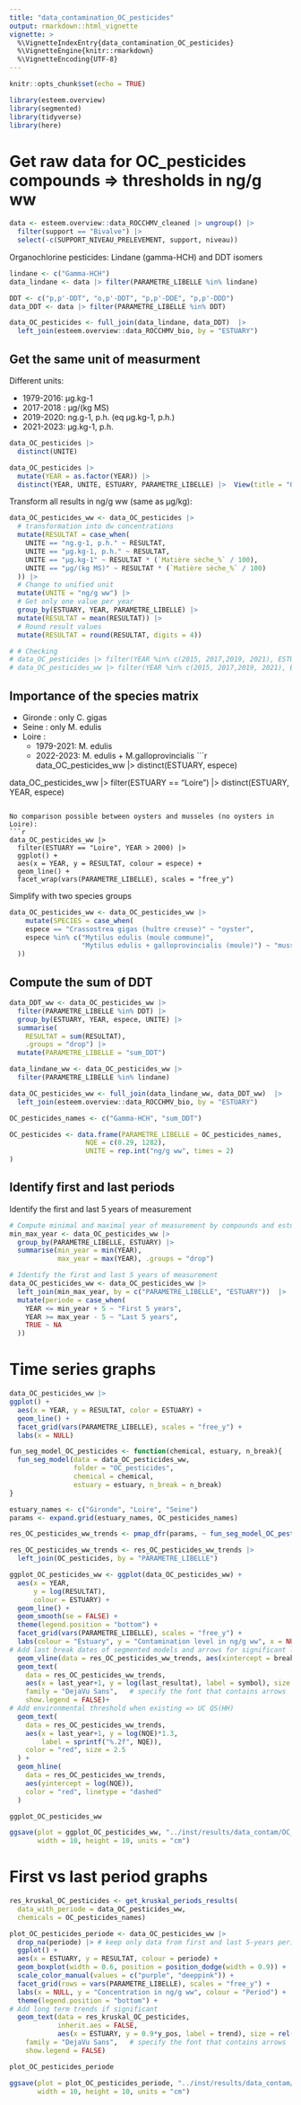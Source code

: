 ```yaml
---
title: "data_contamination_OC_pesticides"
output: rmarkdown::html_vignette
vignette: >
  %\VignetteIndexEntry{data_contamination_OC_pesticides}
  %\VignetteEngine{knitr::rmarkdown}
  %\VignetteEncoding{UTF-8}
---
```


```r
knitr::opts_chunk$set(echo = TRUE)
```

```r
library(esteem.overview)
library(segmented)
library(tidyverse)
library(here)
```

# Get raw data for OC_pesticides compounds => thresholds in ng/g ww
```r
data <- esteem.overview::data_ROCCHMV_cleaned |> ungroup() |> 
  filter(support == "Bivalve") |> 
  select(-c(SUPPORT_NIVEAU_PRELEVEMENT, support, niveau))
```

Organochlorine pesticides: Lindane (gamma-HCH) and DDT isomers
```r
lindane <- c("Gamma-HCH")
data_lindane <- data |> filter(PARAMETRE_LIBELLE %in% lindane)

DDT <- c("p,p'-DDT", "o,p'-DDT", "p,p'-DDE", "p,p'-DDD")
data_DDT <- data |> filter(PARAMETRE_LIBELLE %in% DDT)

data_OC_pesticides <- full_join(data_lindane, data_DDT)  |> 
  left_join(esteem.overview::data_ROCCHMV_bio, by = "ESTUARY")
```

## Get the same unit of measurment

Different units:

- 1979-2016: µg.kg-1		
- 2017-2018 : µg/(kg MS)
- 2019-2020: ng.g-1, p.h. (eq µg.kg-1, p.h.)
- 2021-2023: µg.kg-1, p.h.
```r
data_OC_pesticides |> 
  distinct(UNITE)

data_OC_pesticides |> 
  mutate(YEAR = as.factor(YEAR)) |> 
  distinct(YEAR, UNITE, ESTUARY, PARAMETRE_LIBELLE) |>  View(title = "OC_pesticides units")
```

Transform all results in ng/g ww (same as µg/kg):
```r
data_OC_pesticides_ww <- data_OC_pesticides |>
  # transformation into dw concentrations
  mutate(RESULTAT = case_when(
    UNITE == "ng.g-1, p.h." ~ RESULTAT,
    UNITE == "µg.kg-1, p.h." ~ RESULTAT,
    UNITE == "µg.kg-1" ~ RESULTAT * (`Matière sèche_%` / 100),
    UNITE == "µg/(kg MS)" ~ RESULTAT * (`Matière sèche_%` / 100)
  )) |>  
  # Change to unified unit
  mutate(UNITE = "ng/g ww") |> 
  # Get only one value per year
  group_by(ESTUARY, YEAR, PARAMETRE_LIBELLE) |> 
  mutate(RESULTAT = mean(RESULTAT)) |> 
  # Round result values
  mutate(RESULTAT = round(RESULTAT, digits = 4))

# # Checking
# data_OC_pesticides |> filter(YEAR %in% c(2015, 2017,2019, 2021), ESTUARY == "Gironde", PARAMETRE_LIBELLE == "Gamma-HCH")
# data_OC_pesticides_ww |> filter(YEAR %in% c(2015, 2017,2019, 2021), ESTUARY == "Gironde", PARAMETRE_LIBELLE == "Gamma-HCH")
```

## Importance of the species matrix

- Gironde : only C. gigas
- Seine : only M. edulis
- Loire : 
  - 1979-2021: M. edulis
  - 2022-2023: M. edulis + M.galloprovincialis
```r
data_OC_pesticides_ww |> 
  distinct(ESTUARY, espece)

data_OC_pesticides_ww |> 
  filter(ESTUARY == "Loire") |> 
  distinct(ESTUARY, YEAR, espece)
```

No comparison possible between oysters and musseles (no oysters in Loire):
```r
data_OC_pesticides_ww |> 
  filter(ESTUARY == "Loire", YEAR > 2000) |>
  ggplot() +
  aes(x = YEAR, y = RESULTAT, colour = espece) +
  geom_line() +
  facet_wrap(vars(PARAMETRE_LIBELLE), scales = "free_y")
```

Simplify with two species groups
```r
data_OC_pesticides_ww <- data_OC_pesticides_ww |> 
    mutate(SPECIES = case_when(
    espece == "Crassostrea gigas (huître creuse)" ~ "oyster",
    espece %in% c("Mytilus edulis (moule commune)",
                  "Mytilus edulis + galloprovincialis (moule)") ~ "mussel"
  ))
```

## Compute the sum of DDT

```r
data_DDT_ww <- data_OC_pesticides_ww |> 
  filter(PARAMETRE_LIBELLE %in% DDT) |>
  group_by(ESTUARY, YEAR, espece, UNITE) |>
  summarise(
    RESULTAT = sum(RESULTAT),
    .groups = "drop") |>
  mutate(PARAMETRE_LIBELLE = "sum_DDT")

data_lindane_ww <- data_OC_pesticides_ww |> 
  filter(PARAMETRE_LIBELLE %in% lindane)

data_OC_pesticides_ww <- full_join(data_lindane_ww, data_DDT_ww)  |> 
  left_join(esteem.overview::data_ROCCHMV_bio, by = "ESTUARY")

OC_pesticides_names <- c("Gamma-HCH", "sum_DDT")

OC_pesticides <- data.frame(PARAMETRE_LIBELLE = OC_pesticides_names,
                   NQE = c(0.29, 1282),
                   UNITE = rep.int("ng/g ww", times = 2)
)
```

## Identify first and last periods

Identify the first and last 5 years of measurement
```r
# Compute minimal and maximal year of measurement by compounds and estuary
min_max_year <- data_OC_pesticides_ww |> 
  group_by(PARAMETRE_LIBELLE, ESTUARY) |> 
  summarise(min_year = min(YEAR),
            max_year = max(YEAR), .groups = "drop")

# Identify the first and last 5 years of measurement
data_OC_pesticides_ww <- data_OC_pesticides_ww |> 
  left_join(min_max_year, by = c("PARAMETRE_LIBELLE", "ESTUARY"))  |> 
  mutate(periode = case_when(
    YEAR <= min_year + 5 ~ "First 5 years",
    YEAR >= max_year - 5 ~ "Last 5 years",
    TRUE ~ NA
  ))
```

# Time series graphs
```r
data_OC_pesticides_ww |>  
ggplot() +
  aes(x = YEAR, y = RESULTAT, color = ESTUARY) +
  geom_line() +
  facet_grid(vars(PARAMETRE_LIBELLE), scales = "free_y") +
  labs(x = NULL)
```

```r
fun_seg_model_OC_pesticides <- function(chemical, estuary, n_break){
  fun_seg_model(data = data_OC_pesticides_ww,
                folder = "OC_pesticides",
                chemical = chemical, 
                estuary = estuary, n_break = n_break)
}

estuary_names <- c("Gironde", "Loire", "Seine")
params <- expand.grid(estuary_names, OC_pesticides_names)

res_OC_pesticides_ww_trends <- pmap_dfr(params, ~ fun_seg_model_OC_pesticides(estuary = ..1, chemical = ..2))

res_OC_pesticides_ww_trends <- res_OC_pesticides_ww_trends |> 
  left_join(OC_pesticides, by = "PARAMETRE_LIBELLE")
```

```r
ggplot_OC_pesticides_ww <- ggplot(data_OC_pesticides_ww) +
  aes(x = YEAR,
      y = log(RESULTAT),
      colour = ESTUARY) +
  geom_line() +
  geom_smooth(se = FALSE) +
  theme(legend.position = "bottom") +
  facet_grid(vars(PARAMETRE_LIBELLE), scales = "free_y") +
  labs(colour = "Estuary", y = "Contamination level in ng/g ww", x = NULL) +
# Add last break dates of segmented models and arrows for significant last trends
  geom_vline(data = res_OC_pesticides_ww_trends, aes(xintercept = break_dates, colour = ESTUARY)) +
  geom_text(
    data = res_OC_pesticides_ww_trends,
    aes(x = last_year+1, y = log(last_resultat), label = symbol), size = rel(6),
    family = "DejaVu Sans",   # specify the font that contains arrows
    show.legend = FALSE)+
# Add environmental threshold when existing => UC QS(HH)
  geom_text(
    data = res_OC_pesticides_ww_trends,
    aes(x = last_year+1, y = log(NQE)*1.3,
        label = sprintf("%.2f", NQE)),
    color = "red", size = 2.5
  ) +
  geom_hline(
    data = res_OC_pesticides_ww_trends,
    aes(yintercept = log(NQE)),
    color = "red", linetype = "dashed"
  )

ggplot_OC_pesticides_ww

ggsave(plot = ggplot_OC_pesticides_ww, "../inst/results/data_contam/OC_pesticides/ggplot_OC_pesticides_ww_time_series.jpg",
       width = 10, height = 10, units = "cm")
```

# First vs last period graphs
```r
res_kruskal_OC_pesticides <- get_kruskal_periods_results(
  data_with_periode = data_OC_pesticides_ww, 
  chemicals = OC_pesticides_names)
```

```r
plot_OC_pesticides_periode <- data_OC_pesticides_ww |> 
  drop_na(periode) |> # keep only data from first and last 5-years periods
  ggplot() +
  aes(x = ESTUARY, y = RESULTAT, colour = periode) +
  geom_boxplot(width = 0.6, position = position_dodge(width = 0.9)) +
  scale_color_manual(values = c("purple", "deeppink")) +
  facet_grid(rows = vars(PARAMETRE_LIBELLE), scales = "free_y") +
  labs(x = NULL, y = "Concentration in ng/g ww", colour = "Period") +
  theme(legend.position = "bottom") +
# Add long term trends if significant
  geom_text(data = res_kruskal_OC_pesticides, 
            inherit.aes = FALSE, 
            aes(x = ESTUARY, y = 0.9*y_pos, label = trend), size = rel(6),
    family = "DejaVu Sans",   # specify the font that contains arrows
    show.legend = FALSE)

plot_OC_pesticides_periode

ggsave(plot = plot_OC_pesticides_periode, "../inst/results/data_contam/OC_pesticides/ggplot_OC_pesticides_ww_periods.jpg", 
       width = 10, height = 10, units = "cm")
```
